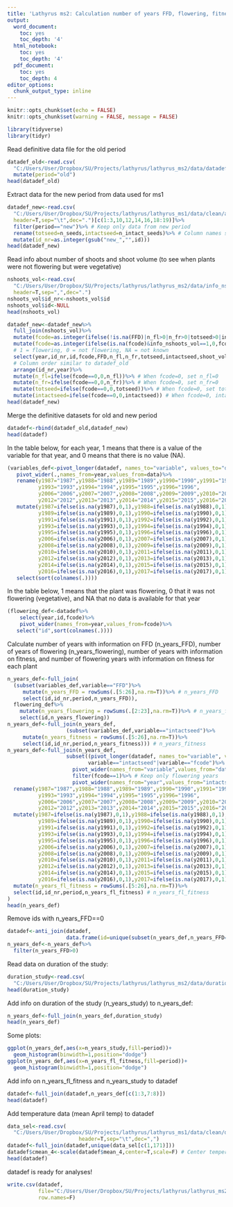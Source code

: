 ```yaml
---
title: 'Lathyrus ms2: Calculation number of years FFD, flowering, fitness, flowering with fitness'
output:
  word_document:
    toc: yes
    toc_depth: '4'
  html_notebook:
    toc: yes
    toc_depth: '4'
  pdf_document:
    toc: yes
    toc_depth: 4
editor_options:
  chunk_output_type: inline
---
```


```r
knitr::opts_chunk$set(echo = FALSE)
knitr::opts_chunk$set(warning = FALSE, message = FALSE) 
```

```r
library(tidyverse)
library(tidyr)
```

Read definitive data file for the old period

```r
datadef_old<-read.csv(
  "C:/Users/User/Dropbox/SU/Projects/lathyrus/lathyrus_ms2/data/datadef_old.csv")%>%
  mutate(period="old")
head(datadef_old)
```

Extract data for the new period from data used for ms1

```r
datadef_new<-read.csv(
  "C:/Users/User/Dropbox/SU/Projects/lathyrus/lathyrus_ms1/data/clean/alldata.csv",
  header=T,sep="\t",dec=".")[c(1:3,10,12,14,16,18:19)]%>%
  filter(period=="new")%>% # Keep only data from new period
  rename(totseed=n_seeds,intactseed=n_intact_seeds)%>% # Column names similar to datadef_old
  mutate(id_nr=as.integer(gsub("new_","",id)))
head(datadef_new)
```

Read info about number of shoots and shoot volume (to see when plants were not flowering but were vegetative)

```r
nshoots_vol<-read.csv(
  "C:/Users/User/Dropbox/SU/Projects/lathyrus/lathyrus_ms2/data/info_nshoots_vol_0617.csv",
  header=T,sep=",",dec=".")
nshoots_vol$id_nr<-nshoots_vol$id
nshoots_vol$id<-NULL
head(nshoots_vol)
```

```r
datadef_new<-datadef_new%>%
  full_join(nshoots_vol)%>%
  mutate(fcode=as.integer(ifelse(!is.na(FFD)|n_fl>0|n_fr>0|totseed>0|intactseed>0,1,NA)))%>%
  mutate(fcode=as.integer(ifelse(is.na(fcode)&info_nshoots_vol==1,0,fcode)))%>%
  # 1 = flowering, 0 = not flowering, NA = not known
  select(year,id_nr,id,fcode,FFD,n_fl,n_fr,totseed,intactseed,shoot_vol,period)%>%
  # Column order similar to datadef_old
  arrange(id_nr,year)%>%
  mutate(n_fl=ifelse(fcode==0,0,n_fl))%>% # When fcode=0, set n_fl=0
  mutate(n_fr=ifelse(fcode==0,0,n_fr))%>% # When fcode=0, set n_fr=0
  mutate(totseed=ifelse(fcode==0,0,totseed))%>% # When fcode=0, set totseed=0
  mutate(intactseed=ifelse(fcode==0,0,intactseed)) # When fcode=0, intactseed=0
head(datadef_new)
```

Merge the definitive datasets for old and new period

```r
datadef<-rbind(datadef_old,datadef_new)
head(datadef)
```

In the table below, for each year, 1 means that there is a value of the variable for that year, and 0 means that there is no value (NA).

```r
(variables_def<-pivot_longer(datadef, names_to="variable", values_to="data", fcode:shoot_vol)%>%
   pivot_wider(.,names_from=year,values_from=data)%>%
   rename(y1987="1987",y1988="1988",y1989="1989",y1990="1990",y1991="1991",y1992="1992",
          y1993="1993",y1994="1994",y1995="1995",y1996="1996",
          y2006="2006",y2007="2007",y2008="2008",y2009="2009",y2010="2010",y2011="2011",
          y2012="2012",y2013="2013",y2014="2014",y2015="2015",y2016="2016",y2017="2017")%>%
   mutate(y1987=ifelse(is.na(y1987),0,1),y1988=ifelse(is.na(y1988),0,1),
          y1989=ifelse(is.na(y1989),0,1),y1990=ifelse(is.na(y1990),0,1),
          y1991=ifelse(is.na(y1991),0,1),y1992=ifelse(is.na(y1992),0,1),
          y1993=ifelse(is.na(y1993),0,1),y1994=ifelse(is.na(y1994),0,1),
          y1995=ifelse(is.na(y1995),0,1),y1996=ifelse(is.na(y1996),0,1),
          y2006=ifelse(is.na(y2006),0,1),y2007=ifelse(is.na(y2007),0,1),
          y2008=ifelse(is.na(y2008),0,1),y2009=ifelse(is.na(y2009),0,1),
          y2010=ifelse(is.na(y2010),0,1),y2011=ifelse(is.na(y2011),0,1),
          y2012=ifelse(is.na(y2012),0,1),y2013=ifelse(is.na(y2013),0,1),
          y2014=ifelse(is.na(y2014),0,1),y2015=ifelse(is.na(y2015),0,1),
          y2016=ifelse(is.na(y2016),0,1),y2017=ifelse(is.na(y2017),0,1))%>%
   select(sort(colnames(.))))
```
In the table below, 1 means that the plant was flowering, 0 that it was not flowering (vegetative), and NA that no data is available for that year

```r
(flowering_def<-datadef%>%
    select(year,id,fcode)%>%
    pivot_wider(names_from=year,values_from=fcode)%>%
   select("id",sort(colnames(.))))
```
Calculate number of years with information on FFD (n\_years\_FFD), number of years of flowering (n\_years\_flowering), number of years with information on fitness, and number of flowering years with information on fitness for each plant

```r
n_years_def<-full_join(
  (subset(variables_def,variable=="FFD")%>%
     mutate(n_years_FFD = rowSums(.[5:26],na.rm=T))%>% # n_years_FFD
     select(id,id_nr,period,n_years_FFD)),
  flowering_def%>%
    mutate(n_years_flowering = rowSums(.[2:23],na.rm=T))%>% # n_years_flowering
    select(id,n_years_flowering))
n_years_def<-full_join(n_years_def,
                   (subset(variables_def,variable=="intactseed")%>%
     mutate(n_years_fitness = rowSums(.[5:26],na.rm=T))%>%
     select(id,id_nr,period,n_years_fitness))) # n_years_fitness
n_years_def<-full_join(n_years_def,
                   subset((pivot_longer(datadef, names_to="variable", values_to="data", fcode:shoot_vol)),
                          variable=="intactseed"|variable=="fcode")%>%
                     pivot_wider(names_from="variable",values_from="data")%>%
                     filter(fcode==1)%>% # Keep only flowering years
                     pivot_wider(names_from="year",values_from="intactseed")%>%
  rename(y1987="1987",y1988="1988",y1989="1989",y1990="1990",y1991="1991",y1992="1992",
          y1993="1993",y1994="1994",y1995="1995",y1996="1996",
          y2006="2006",y2007="2007",y2008="2008",y2009="2009",y2010="2010",y2011="2011",
          y2012="2012",y2013="2013",y2014="2014",y2015="2015",y2016="2016",y2017="2017")%>%
  mutate(y1987=ifelse(is.na(y1987),0,1),y1988=ifelse(is.na(y1988),0,1),
          y1989=ifelse(is.na(y1989),0,1),y1990=ifelse(is.na(y1990),0,1),
          y1991=ifelse(is.na(y1991),0,1),y1992=ifelse(is.na(y1992),0,1),
          y1993=ifelse(is.na(y1993),0,1),y1994=ifelse(is.na(y1994),0,1),
          y1995=ifelse(is.na(y1995),0,1),y1996=ifelse(is.na(y1996),0,1),
          y2006=ifelse(is.na(y2006),0,1),y2007=ifelse(is.na(y2007),0,1),
          y2008=ifelse(is.na(y2008),0,1),y2009=ifelse(is.na(y2009),0,1),
          y2010=ifelse(is.na(y2010),0,1),y2011=ifelse(is.na(y2011),0,1),
          y2012=ifelse(is.na(y2012),0,1),y2013=ifelse(is.na(y2013),0,1),
          y2014=ifelse(is.na(y2014),0,1),y2015=ifelse(is.na(y2015),0,1),
          y2016=ifelse(is.na(y2016),0,1),y2017=ifelse(is.na(y2017),0,1))%>%
  mutate(n_years_fl_fitness = rowSums(.[5:26],na.rm=T))%>%
  select(id,id_nr,period,n_years_fl_fitness) # n_years_fl_fitness
)
head(n_years_def)
```

Remove ids with n_years_FFD==0

```r
datadef<-anti_join(datadef,
                   data.frame(id=unique(subset(n_years_def,n_years_FFD==0)$id)))
n_years_def<-n_years_def%>%
  filter(n_years_FFD>0)
```


Read data on duration of the study:

```r
duration_study<-read.csv(
  "C:/Users/User/Dropbox/SU/Projects/lathyrus/lathyrus_ms2/data/duration_study.csv")
head(duration_study)
```

Add info on duration of the study (n_years_study) to n_years_def:

```r
n_years_def<-full_join(n_years_def,duration_study)
head(n_years_def)
```

Some plots:

```r
ggplot(n_years_def,aes(x=n_years_study,fill=period))+
  geom_histogram(binwidth=1,position="dodge")
ggplot(n_years_def,aes(x=n_years_fl_fitness,fill=period))+
  geom_histogram(binwidth=1,position="dodge")
```

Add info on n_years_fl_fitness and n_years_study to datadef

```r
datadef<-full_join(datadef,n_years_def[c(1:3,7:8)])
head(datadef)
```

Add temperature data (mean April temp) to datadef

```r
data_sel<-read.csv(
  "C:/Users/User/Dropbox/SU/Projects/lathyrus/lathyrus_ms1/data/clean/data_sel.csv",
                       header=T,sep="\t",dec=",") 
datadef<-full_join(datadef,unique(data_sel[c(1,171)]))
datadef$cmean_4<-scale(datadef$mean_4,center=T,scale=F) # Center temperature variable
head(datadef)
```

datadef is ready for analyses!

```r
write.csv(datadef,
          file="C:/Users/User/Dropbox/SU/Projects/lathyrus/lathyrus_ms2/data/datadef.csv",
          row.names=F)
```


